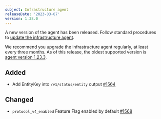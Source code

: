 ```yaml
---
subject: Infrastructure agent
releaseDate: '2023-03-07'
version: 1.38.0
---
```


A new version of the agent has been released. Follow standard procedures to [update the infrastructure agent](/docs/infrastructure/install-configure-manage-infrastructure/update-or-uninstall/update-infrastructure-agent).

We recommend you upgrade the infrastructure agent regularly, at least every three months. As of this release, the oldest supported version is [agent version 1.23.3](/docs/release-notes/infrastructure-release-notes/infrastructure-agent-release-notes/new-relic-infrastructure-agent-1233).


## Added
* Add EntityKey into `/v1/status/entity` output [#1564](https://github.com/newrelic/infrastructure-agent/pull/1564)


## Changed
* `protocol_v4_enabled` Feature Flag enabled by default [#1568](https://github.com/newrelic/infrastructure-agent/pull/1568)

